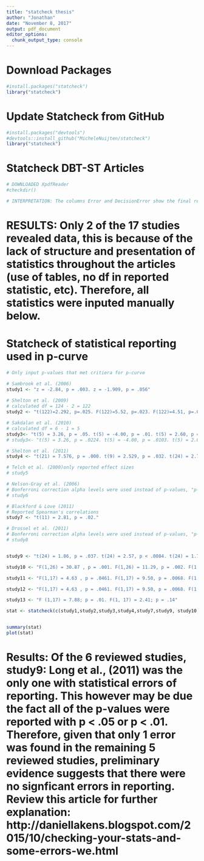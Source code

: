 ```yaml
---
title: "statcheck thesis"
author: "Jonathan"
date: "November 8, 2017"
output: pdf_document
editor_options: 
  chunk_output_type: console
---
```


# Download Packages
```r

#install.packages("statcheck")
library("statcheck")

```

# Update Statcheck from GitHub
```r

#install.packages("devtools")
#devtools::install_github("MicheleNuijten/statcheck")
library("statcheck")

```


# Statcheck DBT-ST Articles
```r
# DOWNLOADED XpdfReader 
#checkdir()

# INTERPRETATION: The columns Error and DecisionError show the final results of the consistency check. In this example, Error is TRUE, which means that the reported p-value is inconsistent with the reported test statistic and degrees of freedom. You can also see this in the output, where the reported p-value is "< .05", whereas the computed p-value is .0557. This also means that  DecisionError is also TRUE, which indicates not only that the reported p-value is inconsistent, but it also changes the statistical conclusion: the reported p-value is significant, whereas the recomputed one is not.Note that a result can only be a  DecisionError when it is also an Error.

```
# RESULTS: Only 2 of the 17 studies revealed data, this is because of the lack of structure and presentation of statistics throughout the articles (use of tables, no df in reported statistic, etc). Therefore, all statistics were inputed manually below.


# Statcheck of statistical reporting used in p-curve 
```r
# Only input p-values that met critiera for p-curve 

# Sambrook et al. (2006)
study1 <- "z = -2.84, p = .003. z = -1.909, p = .056"
  
# Shelton et al. (2009)
# calculated df = 124 - 2 = 122
study2 <- "t(122)=2.292, p=.025. F(122)=5.52, p=.023. F(122)=4.51, p=.039. F(61)=5.27, p=.008."

# Sakdalan et al. (2010)
# calculated df = 6 - 1 = 5
study3<- "t(5) = 3.26, p = .05. t(5) = -4.00, p = .01. t(5) = 2.60, p = .05. t(5) = -1.50"
# study3<- "t(5) = 3.26, p = .0224. t(5) = -4.00, p = .0103. t(5) = 2.60, p = .0482. t(5) = -1.50, p = .1939" # recomputed p < 0.05 / p < 0.01

# Shelton et al. (2011)
study4 <- "t(21) = 7.576, p = .000. t(9) = 2.529, p = .032. t(24) = 2.753, p = .011"

# Telch et al. (2000)only reported effect sizes
# study5

# Nelson-Gray et al. (2006)
# Bonferroni correction alpha levels were used instead of p-values, "p-value is statistically significant (i.e., less than the alpha value of the ordered Bonferroni correction)" = not compatible with statcheck
# study6  

# Blackford & Love (2011)
# Reported Spearman's correlations
study7 <- "t(11) = 2.81, p = .02."

# Drossel et al. (2011)
# Bonferroni correction alpha levels were used instead of p-values, "p-value is statistically significant (i.e., less than the alpha value of the ordered Bonferroni correction)" = not compatible with statcheck
# study8  


study9 <- "t(24) = 1.86, p = .037. t(24) = 2.57, p < .0084. t(24) = 1.75, p = .046. t(24) = 1.52, p = .707. t(24) = 2.87, p = .004. t(24) = 3.21, p = .001. t(21) = 3.1, p = .002. t(21) = 2.89, p = .004. t(21) = 2.92, p = .004. t(21) = 3,21, p = .002"

study10 <- "F(1,26) = 30.87 , p = .001. F(1,26) = 11.29, p = .002. F(1,26) = 5.94, p = .0220. F(1,25) = 4.83, p = .0374. F(1,26) = 8.96, p = .006. F(1,26) = 8.89, p = .006. F(1,26) = 8.14, p = .008. F(1,25) = 1.99, p = .17. F(1,25) = 0.01, p = .94. F(1,25) = 6.30, p = .0189.          F(1,26) = 2.78, p = .11"

study11 <- "F(1,17) = 4.63 , p = .0461. F(1,17) = 9.50, p = .0068. F(1,17) = 7.16, p = .0160. F(1,17) = 1.88, p = .1882. F(1,17) = 4.16, p = .0572. F(1,17) = 1.14, p = .3006. F(1,17) = 5.58, p = .0304. F(1,17) = 1.99, p = .0144"

study12 <- "F(1,17) = 4.63 , p = .0461. F(1,17) = 9.50, p = .0068. F(1,17) = 7.16, p = .0160. F(1,17) = 1.88, p = .1882. F(1,17) = 4.16, p = .0572. F(1,17) = 1.14, p = .3006. F(1,17) = 5.58, p = .0304. F(1,17) = 1.99, p = .0144"

study13 <- "F (1,17) = 7.88; p = .01. F(1, 17) = 2.41; p = .14"

stat <- statcheck(c(study1,study2,study3,study4,study7,study9, study10, study11))


summary(stat)
plot(stat)

```
# Results: Of the 6 reviewed studies, study9: Long et al., (2011) was the only one with statistical errors of reporting. This however may be due the fact all of the p-values were reported with p < .05 or p < .01. Therefore, given that only 1 error was found in the remaining 5 reviewed studies, preliminary evidence suggests that there were no signficant errors in reporting. Review this article for further explanation: http://daniellakens.blogspot.com/2015/10/checking-your-stats-and-some-errors-we.html






